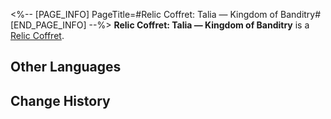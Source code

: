 <%-- [PAGE_INFO]
PageTitle=#Relic Coffret: Talia — Kingdom of Banditry#
[END_PAGE_INFO] --%>
{{Item Infobox
|title       = Relic Coffret: Talia &mdash; Kingdom of Banditry
|id          = 71018
|image       = Item Relic Coffret- Talia — Kingdom of Banditry.png{{subst:void|<!--$UPLOAD:<<SpriteOutput/ItemFigures/71018.png>-<Item Relic Coffret- Talia — Kingdom of Banditry.png>-<Item Icons>>-->}}
|type        = Relic Coffret
|invCategory = Valuables
|rarity      = 5
|effect      = 
|description = A device used to collect and restore the Lightdust in the Fragmentum to its original form. Use this to obtain a random 5-star relic from the Talia &mdash; Kingdom of Banditry set.
}}
{{Description|You never know what's in the box until you open it.<br /><br />''"So it's essentially like buying a lottery ticket?"<br />"At least we don't need to worry about finding a cat that is both dead and alive."''}}
'''Relic Coffret: Talia &mdash; Kingdom of Banditry''' is a [[Relic Coffret]].

==Other Languages==
{{Other Languages
|en   = Relic Coffret: Talia &mdash; Kingdom of Banditry
|zhs  = 遗器铸盒：盗贼公国塔利亚
|zht  = 遺器鑄盒：盜賊公國塔利亞
|ja   = 遺物ボックス：盗賊公国タリア
|ko   = 유물 주조함: 도적국 탈리아
|es   = Cofre de artefactos: Talia, paraíso de los forajidos
|fr   = Coffret à relique&nbsp;: Talia, royaume du banditisme
|ru   = Сундук с Реликвиями: Талия - край бандитов
|th   = กล่องรีลิกส์: Talia - Kingdom of Banditry
|vi   = Hộp Đúc Di Vật: Talia - Vương Quốc Trộm Cướp
|de   = Reliktkästchen: Talia – Königreich der Banditen
|id   = Relic Coffret: Talia - Kingdom of Banditry
|pt   = Cofre de Relíquia: Talia &mdash; Reino do Banditismo
}}

==Change History==
{{Change History|1.0}}